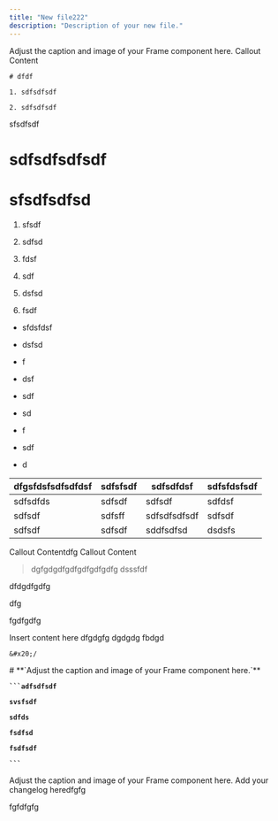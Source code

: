 ```yaml
---
title: "New file222"
description: "Description of your new file."
---
```


<Frame as="div">
  Adjust the caption and image of your Frame component here.

  <Check>
    Callout Content

    # dfdf

    1. sdfsdfsdf

    2. sdfsdfsdf
  </Check>

  sfsdfsdf

  # sdfsdfsdfsdf
</Frame>

# sfsdfsdfsd

1. sfsdf

2. sdfsd

3. fdsf

4. sdf

5. dsfsd

6. fsdf



* sfdsfdsf

* dsfsd

* f

* dsf

* sdf

* sd

* f

* sdf

* d



| dfgsfdsfsdfsdfdsf | sdfsfsdf | sdfsdfdsf    | sdfsfdsfsdf |
| ----------------- | -------- | ------------ | ----------- |
| sdfsdfds          | sdfsdf   | sdfsdf       | sdfdsf      |
| sdfsdf            | sdfsff   | sdfsdfsdfsdf | sdfsdf      |
| sdfsdf            | sdfsdf   | sddfsdfsd    | dsdsfs      |

<Info>
  Callout Contentdfg
</Info>

<Tip>
  Callout Content
</Tip>

> dgfgdgdfgdfgdfgdfgdfg
> dsssfdf

<Accordion title="fgdgdfgdfgdfg" defaultOpen={false}>
  dfdgdfgdfg
</Accordion>

>

dfg

fgdfgdfg



<Card title="dfgdfgfgdfgdgfdg" color="red" href="	https://zop.dev/app/static/Images/home.jpg" img="	https://zop.dev/app/static/Images/home.jpg">
  Insert content here
</Card>

<Icon icon="clock-eight" />

<CardGroup cols="2">
  <Card title="lock" icon="zop dev">

  </Card>

  <Card title="Card" icon="sparkles">

  </Card>
</CardGroup>

<Tabs>
  <Tab title="Tab 1">
    dfgdgfg
  </Tab>

  <Tab title="Tab 2">
    dgdgdg
  </Tab>

  <Tab title="Tab 3">
    fbdgd
  </Tab>
</Tabs>

<Steps>
  <Step title="Step 1">

  </Step>

  <Step title="Step 2">




    &#x20;/
  </Step>
</Steps>

&#x20;

<Frame as="div">
  # **`Adjust the caption and image of your Frame component here.`**

  **` ```adfsdfsdf `**

  **`svsfsdf`**

  **`sdfds`**

  **`fsdfsd`**

  **`fsdfsdf`**

  **` ``` `**
</Frame>

<Frame as="div">
  Adjust the caption and image of your Frame component here.
</Frame>



<Update label="03/06/2025" description="version 1.0">
  Add your changelog heredfgfg
</Update>

fgfdfgfg
